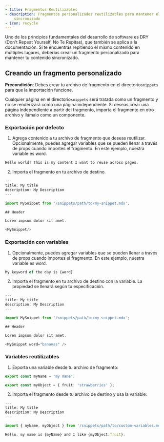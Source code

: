 ```yaml
---
- title: Fragmentos Reutilizables
- description: Fragmentos personalizados reutilizables para mantener el contenido
    sincronizado
- icon: recycle
---
```


Uno de los principios fundamentales del desarrollo de software es DRY (Don't Repeat Yourself, No Te Repitas), que también se aplica a la documentación. Si te encuentras repitiendo el mismo contenido en múltiples lugares, deberías crear un fragmento personalizado para mantener tu contenido sincronizado.

## Creando un fragmento personalizado

**Precondición**: Debes crear tu archivo de fragmento en el directorio`snippets` para que la importación funcione.

Cualquier página en el directorio`snippets` será tratada como un fragmento y no se renderizará como una página independiente. Si deseas crear una página independiente a partir del fragmento, importa el fragmento en otro archivo y llámalo como un componente.

### Exportación por defecto

1. Agrega contenido a tu archivo de fragmento que deseas reutilizar. Opcionalmente, puedes agregar variables que se pueden llenar a través de props cuando importes el fragmento. En este ejemplo, nuestra variable es word.

```typescript snippets/my-snippet.mdx
Hello world! This is my content I want to reuse across pages. 
```

2. Importa el fragmento en tu archivo de destino.

```typescript destination-file.mdx
---
title: My title
description: My Description
---

import MySnippet from '/snippets/path/to/my-snippet.mdx';

## Header

Lorem impsum dolor sit amet.

<MySnippet/>

```

### Exportación con variables

1. Opcionalmente, puedes agregar variables que se pueden llenar a través de props cuando importes el fragmento. En este ejemplo, nuestra variable es word.

```typescript snippets/my-snippet.mdx
My keyword of the day is {word}.
```

2. Importa el fragmento en tu archivo de destino con la variable. La propiedad se llenará según tu especificación.

```typescript destination-file.mdx
---
title: My title
description: My Description
---

import MySnippet from '/snippets/path/to/my-snippet.mdx';

## Header

Lorem impsum dolor sit amet.

<MySnippet word="bananas" />

```

### Variables reutilizables

1. Exporta una variable desde tu archivo de fragmento:

```typescript snippets/path/to/custom-variables.mdx
export const myName = 'my name';

export const myObject = { fruit: 'strawberries' };
```

2. Importa el fragmento desde tu archivo de destino y usa la variable:

```typescript destination-file.mdx
---
title: My title
description: My Description
---

import { myName, myObject } from '/snippets/path/to/custom-variables.mdx';

Hello, my name is {myName} and I like {myObject.fruit}.
```
